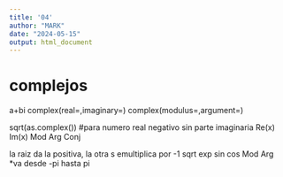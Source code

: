 ```yaml
---
title: '04'
author: "MARK"
date: "2024-05-15"
output: html_document
---
```


# complejos

a+bi
complex(real=,imaginary=)
complex(modulus=,argument=)


sqrt(as.complex())  #para numero real negativo sin parte imaginaria
Re(x)
Im(x)
Mod
Arg
Conj


la raiz da la positiva, la otra s emultiplica por -1
sqrt
exp
sin
cos
Mod
Arg *va desde -pi hasta pi

